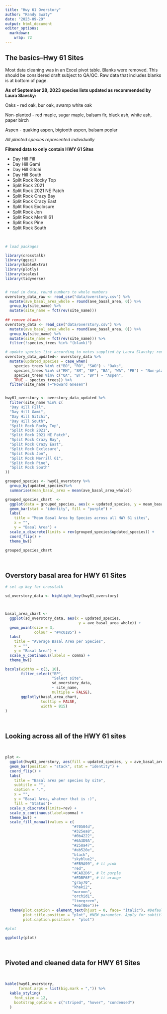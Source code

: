 ```yaml
---
title: "Hwy 61 Overstory"
author: "Randy Swaty"
date: "2023-09-29"
output: html_document
editor_options: 
  markdown: 
    wrap: 72
---
```


## The basics--Hwy 61 Sites

Most data cleaning was in an Excel pivot table. Blanks were removed.
This should be considered draft subject to QA/QC. Raw data that includes
blanks is at bottom of page.

**As of September 28, 2023 species lists updated as recommended by Laura
Slavsky:**

Oaks - red oak, bur oak, swamp white oak

Non-planted - red maple, sugar maple, balsam fir, black ash, white ash,
paper birch

Aspen - quaking aspen, bigtooth aspen, balsam poplar

*All planted species represented individually*

**Filtered data to only contain HWY 61 Sites**

* Day Hill Fill
* Day Hill Gami
* Day Hill Gitchi
* Day Hill South
* Spilt Rock Rocky Top
* Split Rock 2021
* Split Rock 2021 NE Patch
* Split Rock Crazy Bay
* Split Rock Crazy East
* Split Rock Exclosure
* Split Rock Jon
* Split Rock Merrill 61
* Split Rock Pine
* Split Rock South



<br>

```r

# load packages

library(crosstalk)
library(ggsci)
library(kableExtra)
library(plotly)
library(scales)
library(tidyverse)


# read in data, round numbers to whole numbers
overstory_data_raw <- read_csv("data/overstory.csv") %>%
  mutate(ave_basal_area_whole = round(ave_basal_area, 0)) %>%
  group_by(site_name) %>%
  mutate(site_name = fct(rev(site_name)))
  
## remove blanks
overstory_data <- read_csv("data/overstory.csv") %>%
  mutate(ave_basal_area_whole = round(ave_basal_area, 0)) %>%
  group_by(site_name) %>%
  mutate(site_name = fct(rev(site_name))) %>%
  filter(!species_trees %in% "(blank)")

# update species list according to notes supplied by Laura Slavsky; removal of Howard Gnesen
overstory_data_updated<- overstory_data %>%
  mutate(updated_species = case_when(
    species_trees %in% c("BO", "RO", "SWO") ~ "Oaks",
    species_trees %in% c("RM", "SM", "BF", "BA", "WA", "PB") ~ "Non-planted",
    species_trees %in% c("QA", "BT", "BP") ~ "Aspen",
    TRUE ~ species_trees)) %>%
  filter(site_name !="Howard Gnesen")


hwy61_overstory <- overstory_data_updated %>%
  filter(site_name %in% c(
  "Day Hill Fill",
  "Day Hill Gami",
  "Day Hill Gitchi",
  "Day Hill South",
  "Spilt Rock Rocky Top",
  "Split Rock 2021",
  "Split Rock 2021 NE Patch",
  "Split Rock Crazy Bay",
  "Split Rock Crazy East",
  "Split Rock Exclosure",
  "Split Rock Jon",
  "Split Rock Merrill 61",
  "Split Rock Pine",
  "Split Rock South"
))

```

```r

grouped_species <- hwy61_overstory %>%
  group_by(updated_species)%>%
  summarise(mean_basal_area = mean(ave_basal_area_whole))

grouped_species_chart  <- 
  ggplot(data = grouped_species, aes(x = updated_species, y = mean_basal_area)) +
  geom_bar(stat = "identity", fill = "purple") +
  labs(
    title = "Mean Basal Area by Species across all HWY 61 sites",
    x = "",
    y = "Basal Area") +
  scale_x_discrete(limits = rev(grouped_species$updated_species)) +
  coord_flip() +
  theme_bw()

grouped_species_chart
```

<br>

## Overstory basal area for HWY 61 Sites

```r

# set up key for crosstalk

sd_overstory_data <- highlight_key(hwy61_overstory)



basal_area_chart <- 
  ggplot(sd_overstory_data, aes(x = updated_species,
                                 y = ave_basal_area_whole)) +
  geom_point(size = 3,
             colour = "#4c0185") +
  labs(
    title = "Average Basal Area per Species",
    x = "",
    y = "Basal Area") +
  scale_y_continuous(labels = comma) +
  theme_bw()

bscols(widths = c(3, 10),
       filter_select("BP", 
                     "Select site", 
                     sd_overstory_data, 
                     ~ site_name,
                     multiple = FALSE),
       ggplotly(basal_area_chart,
                tooltip = FALSE,
                width = 815)
)


```

<br>

## Looking across all of the HWY 61 sites

<br>

```r
plot <-
  ggplot(hwy61_overstory, aes(fill = updated_species, y = ave_basal_area_whole, x = site_name)) +
  geom_bar(position = "stack", stat = "identity") +
  coord_flip() +
  labs(
    title = "Basal area per species by site",
    subtitle = "",
    caption = ".",
    x = "",
    y = "Basal Area, whatver that is :)",
    fill = "Status")+
  scale_x_discrete(limits=rev) +
  scale_y_continuous(label=comma) + 
  theme_bw() + 
  scale_fill_manual(values = c(
                              "#70504d", 
                              "#325ea8", 
                              "#0b4222",
                              "#6A3D9A", 
                              "#258a47", 
                              "#ab520e", 
                              "black",
                              "skyblue2", 
                              "#FB9A99", # lt pink
                              "red",
                              "#CAB2D6", # lt purple
                              "#FDBF6F", # lt orange
                              "gray70", 
                              "khaki2",
                              "maroon", 
                              "orchid1", 
                              "limegreen", 
                              "#ebf06e"))+
  theme(plot.caption = element_text(hjust = 0, face= "italic"), #Default is hjust=1
        plot.title.position = "plot", #NEW parameter. Apply for subtitle too.
        plot.caption.position =  "plot") 

#plot

ggplotly(plot)

```

<br>

## Pivoted and cleaned data for HWY 61 Sites

<br>

```r

kable(hwy61_overstory,
      format.args = list(big.mark = ",")) %>%
  kable_styling(
    font_size = 12,
    bootstrap_options = c("striped", "hover", "condensed")
  ) 
```
